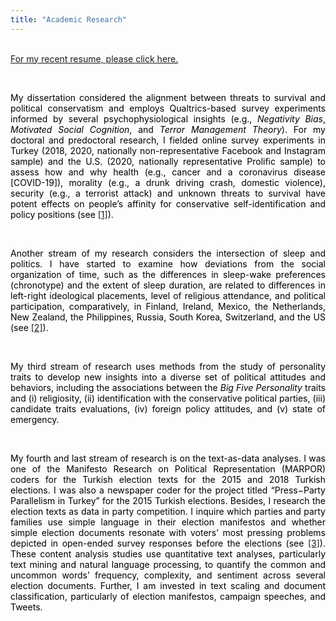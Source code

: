 ```yaml
---
title: "Academic Research"
---
```

<!-- Global site tag (gtag.js) - Google Analytics -->
<script async src="https://www.googletagmanager.com/gtag/js?id=UA-166011945-1"></script>
<script>
  window.dataLayer = window.dataLayer || [];
  function gtag(){dataLayer.push(arguments);}
  gtag('js', new Date());

  gtag('config', 'UA-166011945-1');
</script>


<style>
body {
text-align: justify}
</style>

<br>
<a href="https://www.dropbox.com/s/eaezc5lrlj0vq30/CV.pdf?dl=0">For my recent resume, please click here. </a>


<br>
<p style="color:black"> My dissertation considered the alignment between threats to survival and political conservatism and employs Qualtrics-based survey experiments informed by several psychophysiological insights (e.g., <i>Negativity Bias</i>, <i>Motivated Social Cognition</i>, and <i>Terror Management Theory</i>). For my doctoral and predoctoral research, I fielded online survey experiments in Turkey (2018, 2020, nationally non-representative Facebook and Instagram sample) and the U.S. (2020, nationally representative Prolific sample) to assess how and why health (e.g., cancer and a coronavirus disease [COVID-19]), morality (e.g., a drunk driving crash, domestic violence), security (e.g., a terrorist attack) and unknown threats to survival have potent effects on people’s affinity for conservative self-identification and policy positions (see <a href="https://doi.org/10.1080/09546553.2022.2060081">[1]</a>). </p>

<br>
<p style="color:black"> Another stream of my research considers the intersection of sleep and politics. I have started to examine how deviations from the social organization of time, such as the differences in sleep-wake preferences (chronotype) and the extent of sleep duration, are related to differences in left-right ideological placements, level of religious attendance, and political participation, comparatively, in Finland, Ireland, Mexico, the Netherlands, New Zealand, the Philippines, Russia, South Korea, Switzerland, and the US (see <a href="https://doi.org/10.1016/j.electstud.2022.102491">[2]</a>). </p>

<br> 
<p style="color:black"> My third stream of research uses methods from the study of personality traits to develop new insights into a diverse set of political attitudes and behaviors, including the associations between the <i>Big Five Personality</i> traits and (i) religiosity, (ii) identification with the conservative political parties, (iii) candidate traits evaluations, (iv) foreign policy attitudes, and (v) state of emergency. </p>
 
<br>
<p style="color:black"> My fourth and last stream of research is on the text-as-data analyses. I was one of the Manifesto Research on Political Representation (MARPOR) coders for the Turkish election texts for the 2015 and 2018 Turkish elections. I was also a newspaper coder for the project titled "Press−Party Parallelism in Turkey" for the 2015 Turkish elections. Besides, I research the election texts as data in party competition. I inquire which parties and party families use simple language in their election manifestos and whether simple election documents resonate with voters’ most pressing problems depicted in open-ended survey responses before the elections (see <a href="https://books.google.com.tr/books?id=C3NKEAAAQBAJ&lpg=PT12&ots=PeroulwhJ7&dq=info%3AyPFgPM2Z3NQJ%3Ascholar.google.com&lr&pg=PP1#v=onepage&q&f=false)">[3]</a>). These content analysis studies use quantitative text analyses, particularly text mining and natural language processing, to quantify the common and uncommon words’ frequency, complexity, and sentiment across several election documents. Further, I am invested in text scaling and document classification, particularly of election manifestos, campaign speeches, and Tweets. </p> 

<!--
<button class="btn btn-primary" data-toggle="collapse" data-target="#Spectra">To access to my recent resume, please click.</button> 
<div id="Spectra" class="collapse">    
<object data="CV.pdf" width="750px" height="750px">
    <embed src="CV.pdf">
    </embed>
</object>
</div>
--> 
